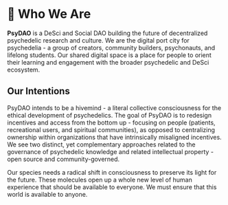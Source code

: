 # 👥 Who We Are
 
**PsyDAO** is a DeSci and Social DAO building the future of decentralized psychedelic research and culture. We are the digital port city for psychedelia - a group of creators, community builders, psychonauts, and lifelong students. Our shared digital space is a place for people to orient their learning and engagement with the broader psychedelic and DeSci ecosystem.

## Our Intentions

PsyDAO intends to be a hivemind - a literal collective consciousness for the ethical development of psychedelics. The goal of PsyDAO is to redesign incentives and access from the bottom up - focusing on people (patients, recreational users, and spiritual communities), as opposed to centralizing ownership within organizations that have intrinsically misaligned incentives. We see two distinct, yet complementary approaches related to the governance of psychedelic knowledge and related intellectual property - open source and community-governed.

Our species needs a radical shift in consciousness to preserve its light for the future. These molecules open up a whole new level of human experience that should be available to everyone. We must ensure that this world is available to anyone.